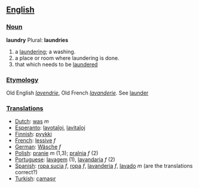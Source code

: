 == [[English]] ==

=== [[Noun]] ===

'''laundry'''
Plural: '''laundries'''
# a [[laundering]]; a washing.
# a place or room where laundering is done.
# that which needs to be [[launder]]ed

=== [[Etymology]] ===
Old English ''[[lavendrie]]'', Old French ''[[lavanderie]]''. See [[launder]]

=== [[Translations]] ===
*[[Dutch]]: [[was]] ''m''
*[[Esperanto]]: [[lavotaĵoj]], [[lavitaĵoj]]
*[[Finnish]]: [[pyykki]]
*[[French]]: [[lessive]] ''f''
*[[German]]: [[Wäsche]] ''f''
*[[Polish]]: [[pranie]] ''m'' (1,3); [[pralnia]] ''f'' (2)
*[[Portuguese]]: [[lavagem]] (1), [[lavandaria]] ''f'' (2)
*[[Spanish]]: [[ropa sucia]] ''f'', [[ropa]] ''f'', [[lavanderia]] ''f'', [[lavado]] ''m'' (are the translations correct?)
*[[Turkish]]: [[çamaşır]]